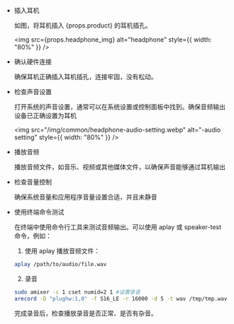 - 插入耳机

  如图，将耳机插入 {props.product} 的耳机插孔。

  <img src={props.headphone_img} alt="headphone" style={{ width: "80%" }} />

- 确认硬件连接

  确保耳机正确插入耳机插孔，连接牢固，没有松动。

- 检查声音设置

  打开系统的声音设置，通常可以在系统设置或控制面板中找到。确保音频输出设备已正确设置为耳机

  <img
    src="/img/common/headphone-audio-setting.webp"
    alt="-audio setting"
    style={{ width: "80%" }}
  />

- 播放音频

  播放音频文件，如音乐、视频或其他媒体文件，以确保声音能够通过耳机输出

- 检查音量控制

  确保系统音量和应用程序音量设置合适，并且未静音

- 使用终端命令测试

  在终端中使用命令行工具来测试音频输出。可以使用 aplay 或 speaker-test 命令，例如：

  1. 使用 aplay 播放音频文件：

  ```bash
  aplay /path/to/audio/file.wav
  ```

  2. 录音

  ```bash
  sudo amixer -c 1 cset numid=2 1 #设置录音
  arecord -D "plughw:1,0" -f S16_LE -r 16000 -d 5 -t wav /tmp/tmp.wav #开始录音
  ```

  完成录音后，检查播放录音是否正常、是否有杂音。
